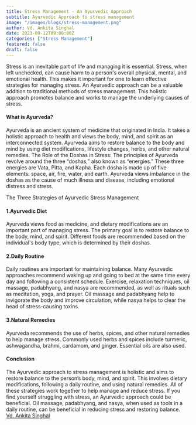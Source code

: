 ```yaml
---
title: Stress Management - An Ayurvedic Approach
subtitle: Ayurvedic Approach to stress management
image: "/images/blogs/stress-management.png"
author: Vd. Ankita Singhal
date: 2023-09-12T09:00:00Z
categories: ["Stress Management"]
featured: false
draft: false
---
```


Stress is an inevitable part of life and managing it is essential. Stress, when left unchecked, can cause harm to a person's overall physical, mental, and emotional health. This makes it important for one to learn effective strategies for managing stress. An Ayurvedic approach can be a valuable addition to traditional methods of stress management. This holistic approach promotes balance and works to manage the underlying causes of stress.


<h4>What is Ayurveda?</h4>
Ayurveda is an ancient system of medicine that originated in India. It takes a holistic approach to health and views the body, mind, and spirit as an interconnected system. Ayurveda aims to restore balance to the body and mind by using diet modifications, lifestyle changes, herbs, and other natural remedies.
The Role of the Doshas in Stress: The principles of Ayurveda revolve around the three “doshas,” also known as “energies.” These three energies are Vata, Pitta, and Kapha. Each dosha is made up of five elements: space, air, fire, water, and earth. Ayurveda views imbalance in the doshas as the cause of much illness and disease, including emotional distress and stress.

The Three Strategies of Ayurvedic Stress Management
<h4>1.Ayurvedic Diet</h4>
Ayurveda views food as medicine, and dietary modifications are an important part of managing stress. The primary goal is to restore balance to the body, mind, and spirit. Different foods are recommended based on the individual's body type, which is determined by their doshas.
<h4>2.Daily Routine</h4>
Daily routines are important for maintaining balance. Many Ayurvedic approaches recommend waking up and going to bed at the same time every day and following a consistent schedule. Exercise, relaxation techniques, oil massage, padabhyang, and nasya are recommended, as well as rituals such as meditation, yoga, and prayer. Oil massage and padabhyang help to invigorate the body and improve circulation, while nasya helps to clear the head of stress-causing toxins.
<h4>3.Natural Remedies</h4>
Ayurveda recommends the use of herbs, spices, and other natural remedies to help manage stress. Commonly used herbs and spices include turmeric, ashwagandha, brahmi, cardamom, and ginger. Essential oils are also used.
<h4>Conclusion</h4>
The Ayurvedic approach to stress management is holistic and aims to restore balance to the person’s body, mind, and spirit. This involves dietary modifications, following a daily routine, and using natural remedies. All of these strategies work together to help manage and reduce stress. If you find yourself struggling with stress, an Ayurvedic approach could be beneficial. Oil massage, padabhyang, and nasya, when used as tools in a daily routine, can be beneficial in reducing stress and restoring balance.


<div class="text-center mt-8">
        <a href="/doctors/ankita-singhal" class="btn btn-primary">Vd. Ankita Singhal</a> 
      </div>